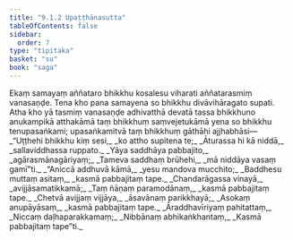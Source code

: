 ```yaml
---
title: "9.1.2 Upaṭṭhānasutta"
tableOfContents: false
sidebar:
  order: 7
type: "tipitaka"
basket: "su"
book: "saga"
---
```



<DynamicBreadcrumb />

<Division number="222" book="saga">

<Paragraph number="1383" book="saga">
Ekaṃ samayaṃ aññataro bhikkhu kosalesu viharati aññatarasmiṃ vanasaṇḍe. Tena kho pana samayena so bhikkhu divāvihāragato supati. Atha kho yā tasmiṃ vanasaṇḍe adhivatthā devatā tassa bhikkhuno anukampikā atthakāmā taṃ bhikkhuṃ saṃvejetukāmā yena so bhikkhu tenupasaṅkami; upasaṅkamitvā taṃ bhikkhuṃ gāthāhi ajjhabhāsi—
</Paragraph>

<Paragraph number="1384" type="verses" book="saga">
_“Uṭṭhehi bhikkhu kiṃ sesi,_  
_ko attho supitena te;_  
_Āturassa hi kā niddā,_  
_sallaviddhassa ruppato._  

</Paragraph>

<Paragraph number="1385" type="verses" book="saga">
_Yāya saddhāya pabbajito,_  
_agārasmānagāriyaṃ;_  
_Tameva saddhaṃ brūhehi,_  
_mā niddāya vasaṃ gamī”ti._  

</Paragraph>

<Paragraph number="1386" type="verses" book="saga">
_“Aniccā addhuvā kāmā,_  
_yesu mandova mucchito;_  
_Baddhesu muttaṃ asitaṃ,_  
_kasmā pabbajitaṃ tape._  

</Paragraph>

<Paragraph number="1387" type="verses" book="saga">
_Chandarāgassa vinayā,_  
_avijjāsamatikkamā;_  
_Taṃ ñāṇaṃ paramodānaṃ,_  
_kasmā pabbajitaṃ tape._  

</Paragraph>

<Paragraph number="1388" type="verses" book="saga">
_Chetvā avijjaṃ vijjāya,_  
_āsavānaṃ parikkhayā;_  
_Asokaṃ anupāyāsaṃ,_  
_kasmā pabbajitaṃ tape._  

</Paragraph>

<Paragraph number="1389" type="verses" book="saga">
_Āraddhavīriyaṃ pahitattaṃ,_  
_Niccaṃ daḷhaparakkamaṃ;_  
_Nibbānaṃ abhikaṅkhantaṃ,_  
_Kasmā pabbajitaṃ tape”ti._
</Paragraph>
</Division>